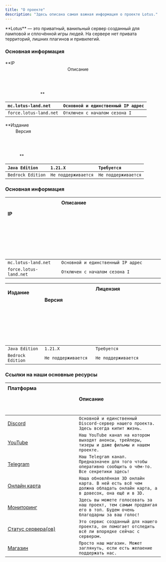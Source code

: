 ```yaml
---
title: "О проекте"
description: "Здесь описана самая важная информация о проекте Lotus."
---
```


<Check>
  **Lotus** — это приватный, ванильный сервер созданный для ламповой и cплoчённой игры людей. На сервере нет привата территорий, лишних плагинов и привилегий.
</Check>

### Основная информация

<Frame>
  **IPㅤ ㅤ ㅤ ㅤ ㅤ ㅤ ㅤ ㅤ ㅤ ㅤ ㅤ ㅤ ㅤ ㅤ ㅤ ㅤ ㅤ ㅤ ㅤ ㅤ ㅤ ㅤ ㅤ ㅤ ㅤ ㅤ ㅤ ㅤ ㅤ ㅤ ㅤ ㅤ ㅤ ㅤ ㅤ ㅤ ㅤ ㅤ ㅤ ㅤ Описаниеㅤ ㅤ ㅤ ㅤ ㅤ ㅤ ㅤ ㅤ ㅤ ㅤ ㅤ ㅤ ㅤ ㅤ ㅤ ㅤ ㅤ ㅤ ㅤ ㅤ ㅤ ㅤ ㅤ ㅤ ㅤ ㅤ ㅤ ㅤ ㅤ ㅤ ㅤ ㅤ ㅤ ㅤ ㅤ ㅤ ㅤ ㅤ ㅤ ㅤ ㅤ ㅤ ㅤ ㅤ ㅤ ㅤ ㅤ ㅤ ㅤ ㅤ ㅤ ㅤ ㅤ ㅤ ㅤ ㅤ ㅤ ㅤ ㅤ ㅤ ㅤ ㅤ ㅤ ㅤ ㅤ ㅤ ㅤ ㅤ ㅤ ㅤ ㅤ ㅤ ㅤ ㅤ ㅤ ㅤ ㅤ ㅤ ㅤ ㅤ ㅤ ㅤ ㅤ ㅤ ㅤ ㅤ ㅤ ㅤ ㅤ ㅤ ㅤ ㅤ ㅤ ㅤ ㅤ ㅤ ㅤ ㅤ ㅤ ㅤ ㅤ ㅤ ㅤ ㅤ ㅤ ㅤ ㅤ ㅤ ㅤ ㅤ ㅤ**
</Frame>

| `mc.lotus-land.net`    | `Основной и единственный IP адрес` |
| :--------------------- | :--------------------------------- |
| `force.lotus-land.net` | `Отключен с началом сезона I`      |

<Frame>
  **Изданиеㅤ ㅤ ㅤ ㅤ ㅤ ㅤ ㅤ ㅤ ㅤ ㅤ ㅤ ㅤ ㅤ ㅤ ㅤ ㅤ ㅤ ㅤ ㅤ ㅤ ㅤ ㅤ ㅤ ㅤ ㅤ ㅤ ㅤ Версияㅤ ㅤ ㅤ ㅤ ㅤ ㅤ ㅤ ㅤ ㅤ ㅤ ㅤ ㅤ ㅤ ㅤ ㅤ ㅤ ㅤ ㅤ ㅤ ㅤ ㅤ ㅤ ㅤ ㅤ ㅤ ㅤ ㅤ ㅤ ㅤ ㅤ ㅤ ㅤ ㅤ ㅤ ㅤ ㅤ ㅤ ㅤ ㅤ ㅤ ㅤ ㅤ ㅤ ㅤ ㅤ ㅤ ㅤ ㅤ ㅤ ㅤ ㅤ ㅤ ㅤ ㅤ ㅤ ㅤ ㅤ ㅤ ㅤ ㅤ ㅤ ㅤ ㅤ ㅤ ㅤ ㅤ ㅤ ㅤ ㅤ ㅤ ㅤ ㅤ ㅤ ㅤ ㅤ ㅤ ㅤ ㅤ ㅤ ㅤ ㅤ ㅤ ㅤ ㅤ ㅤ ㅤ ㅤ ㅤ ㅤ ㅤ ㅤ ㅤ ㅤ ㅤ ㅤ ㅤ ㅤ ㅤ ㅤ ㅤ ㅤ ㅤ ㅤ ㅤ ㅤ ㅤ ㅤ ㅤ ㅤ ㅤ ㅤ ㅤ ㅤ ㅤ ㅤ ㅤ ㅤ ㅤ**
</Frame>

| `Java Edition`    | `1.21.X`            | `Требуется`         |
| :---------------- | :------------------ | :------------------ |
| `Bedrock Edition` | `Не поддерживается` | `Не поддерживается` |

### Основная информация

| IPㅤ ㅤ ㅤ ㅤ ㅤ ㅤ ㅤ ㅤ ㅤ ㅤ ㅤ ㅤ ㅤ ㅤ ㅤ ㅤ ㅤ ㅤ ㅤ ㅤ ㅤ ㅤ ㅤ ㅤ ㅤ ㅤ ㅤ ㅤ ㅤ ㅤ ㅤ ㅤ ㅤ ㅤ ㅤ ㅤ ㅤ ㅤ | Описаниеㅤㅤㅤㅤ ㅤ ㅤ  ㅤ ㅤ ㅤ ㅤ   ㅤ ㅤ ㅤㅤ ㅤ  ㅤ ㅤ ㅤ ㅤ ㅤ ㅤ ㅤ ㅤ ㅤ ㅤ ㅤ ㅤ ㅤ ㅤ ㅤ ㅤ ㅤ ㅤ ㅤ ㅤ ㅤ ㅤ ㅤ ㅤ ㅤ ㅤ ㅤ ㅤ ㅤ ㅤ ㅤ ㅤ ㅤ ㅤ ㅤ ㅤ ㅤ ㅤ ㅤ ㅤ ㅤ ㅤ ㅤ ㅤ ㅤ ㅤ ㅤ ㅤ ㅤ ㅤ ㅤ ㅤ ㅤ ㅤ ㅤ ㅤ ㅤ ㅤ ㅤ ㅤ ㅤ ㅤ ㅤ ㅤ ㅤ ㅤ ㅤ ㅤ ㅤ ㅤ ㅤ ㅤ ㅤ ㅤ ㅤ ㅤ ㅤ ㅤ ㅤ ㅤ ㅤ ㅤ ㅤ ㅤ ㅤ ㅤ ㅤ ㅤ ㅤ ㅤ ㅤ ㅤ ㅤ ㅤ ㅤ ㅤ ㅤ ㅤ ㅤ ㅤ ㅤ ㅤ ㅤ ㅤ ㅤ ㅤ ㅤ ㅤ |
| :---------------------------------------------------------------------------- | :------------------------------------------------------------------------------------------------------------------------------------------------------------------------------------------------------------------------------------------------------------ |
| `mc.lotus-land.net`                                                           | `Основной и единственный IP адрес`                                                                                                                                                                                                                            |
| `force.lotus-land.net`                                                        | `Отключен с началом сезона I`                                                                                                                                                                                                                                 |

| Изданиеㅤ ㅤ ㅤ ㅤ ㅤ ㅤ ㅤ ㅤ ㅤ ㅤ ㅤ ㅤ ㅤ ㅤ ㅤ ㅤ ㅤ ㅤ ㅤ ㅤ ㅤ ㅤ ㅤ ㅤ ㅤ ㅤ ㅤ | Версияㅤㅤ ㅤ ㅤ ㅤ ㅤ ㅤ ㅤ ㅤ ㅤ ㅤ ㅤ ㅤ ㅤ ㅤ ㅤ ㅤ ㅤ ㅤ ㅤ ㅤ ㅤ ㅤ ㅤ ㅤ ㅤ ㅤ ㅤ ㅤ ㅤ ㅤ | Лицензияㅤ ㅤ ㅤ ㅤ ㅤㅤ ㅤ ㅤ  ㅤ ㅤ ㅤ ㅤ ㅤ ㅤ ㅤ ㅤ ㅤ ㅤ ㅤ ㅤ ㅤ ㅤ ㅤ ㅤ ㅤ ㅤ ㅤ ㅤ ㅤ ㅤ ㅤ ㅤ ㅤ ㅤ ㅤ ㅤ ㅤ ㅤ ㅤ ㅤ ㅤ ㅤ ㅤ ㅤ ㅤ ㅤ ㅤ ㅤ ㅤ ㅤ ㅤ ㅤ ㅤ ㅤ ㅤ ㅤ ㅤ ㅤ ㅤ ㅤ ㅤ ㅤ ㅤ ㅤ ㅤ ㅤ ㅤ ㅤ ㅤ ㅤ ㅤ ㅤ ㅤ |
| :----------------------------------------------------------- | :----------------------------------------------------------------- | :-------------------------------------------------------------------------------------------------------------------------------------------------------- |
| `Java Edition`                                               | `1.21.X`                                                           | `Требуется`                                                                                                                                               |
| `Bedrock Edition`                                            | `Не поддерживается`                                                | `Не поддерживается`                                                                                                                                       |

### Ссылки на наши основные ресурсы

| Платформаㅤ ㅤ ㅤ ㅤ ㅤ ㅤ ㅤ ㅤ ㅤ ㅤ ㅤ ㅤ ㅤ ㅤ ㅤ ㅤ ㅤ ㅤ ㅤ ㅤ ㅤ ㅤ ㅤ ㅤ ㅤ ㅤ ㅤ ㅤ ㅤ ㅤ ㅤ ㅤ | Описание                                                                                                          |
| :----------------------------------------------------------------------- | :---------------------------------------------------------------------------------------------------------------- |
| [Discord](https://discord.gg/YCJ9wweXKv)                                 | `Основной и единственный Discord-сервер нашего проекта. Здесь всегда кипит жизнь.`                                |
| [YouTube](https://www.youtube.com/@LotusNetwork-y9h)                     | `Наш YouTube канал на котором выходят анонсы, трейлеры, тизеры и даже фильмы и нашем проекте.`                    |
| [Telegram](https://t.me/LotusMC)                                         | `Наш Telegram канал. Предназначен для того чтобы оперативно сообщить о чём-то. Все секретики здесь!`              |
| [Онлайн карта](https://map.lotus-land.net/)                              | `Наша обновлённая 3D онлайн карта. В ней есть всё чем должна обладать онлайн карта, а в довесок, она ещё и в 3D.` |
| [Мониторинг](https://hotmc.ru/minecraft-server-280106)                   | `Здесь вы можете голосовать за наш проект, тем самым продвигая его в топ. Будем очень благодарны за ваш голос!`   |
| [Статус сервера(ов)](https://s.mcstatus.io/3f85f5c8525c38e8024c2c83)     | `Это сервис созданный для нашего проекта, он помогает отследить всё ли впорядке сейчас с сервером.`               |
| [Магазин](https://shop.lotus-land.net/)                                  | `Просто наш магазин. Может заглянуть, если есть желаение поддержать нас.`                                         |